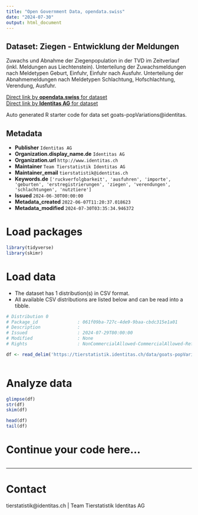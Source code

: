 ```yaml
---
title: "Open Government Data, opendata.swiss"
date: "2024-07-30"
output: html_document
---
```


## Dataset: Ziegen - Entwicklung der Meldungen

Zuwachs und Abnahme der Ziegenpopulation in der TVD im Zeitverlauf (inkl. Meldungen aus Liechtenstein). Unterteilung der Zuwachsmeldungen nach Meldetypen Geburt, Einfuhr, Einfuhr nach Ausfuhr. Unterteilung der Abnahmemeldungen nach Meldetypen Schlachtung, Hofschlachtung, Verendung, Ausfuhr.

[Direct link by **opendata.swiss** for dataset](https://opendata.swiss/de/dataset/ziegen-entwicklung-der-meldungen)<br>
[Direct link by **Identitas AG** for dataset](https://tierstatistik.identitas.ch/)

Auto generated R starter code for data set goats-popVariations@identitas.

## Metadata

- **Publisher** `Identitas AG`
- **Organization.display_name.de** `Identitas AG`
- **Organization.url** `http://www.identitas.ch`
- **Maintainer** `Team Tierstatistik Identitas AG`
- **Maintainer_email** `tierstatistik@identitas.ch`
- **Keywords.de** `['ruckverfolgbarkeit', 'ausfuhren', 'importe', 'geburten', 'erstregistrierungen', 'ziegen', 'verendungen', 'schlachtungen', 'nutztiere']`
- **Issued** `2024-06-30T00:00:00`
- **Metadata_created** `2022-06-07T11:20:37.018623`
- **Metadata_modified** `2024-07-30T03:35:34.946372`


# Load packages

```r

library(tidyverse)
library(skimr)

```

# Load data

-   The dataset has 1 distribution(s) in CSV format.
-   All available CSV distributions are listed below and can be read into a tibble.

```r

# Distribution 0
# Package_id               : 061f09ba-727c-4de9-9baa-cbdc315e1a01
# Description              : 
# Issued                   : 2024-07-29T00:00:00
# Modified                 : None
# Rights                   : NonCommercialAllowed-CommercialAllowed-ReferenceRequired

df <- read_delim('https://tierstatistik.identitas.ch/data/goats-popVariations.csv')



```

# Analyze data

```r

glimpse(df)
str(df)
skim(df)

head(df)
tail(df)

```

# Continue your code here...

```r

```

------------------------------------------------------------------------

# Contact

tierstatistik@identitas.ch | Team Tierstatistik Identitas AG
